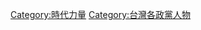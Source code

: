 {{Catnav|頁面分類|地理|國家|亞洲國家|台灣|台灣政黨|時代力量}}
{{Commonscat|People of the New Power Party}}
{{CategoryTOC}}
[[Category:時代力量|Category:時代力量]]
[[Category:台灣各政黨人物|Category:台灣各政黨人物]]